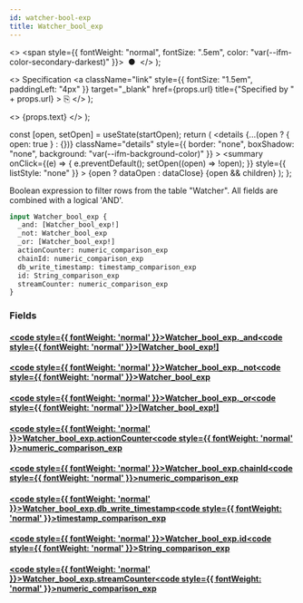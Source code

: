 ```yaml
---
id: watcher-bool-exp
title: Watcher_bool_exp
---
```


<head>
  <meta content="noindex" name="robots" />
  <meta charset="utf-8" />
</head>

  <>
    <span style={{ fontWeight: "normal", fontSize: ".5em", color: "var(--ifm-color-secondary-darkest)" }}>
      &nbsp;●&nbsp;
    </span>
  </>
);

  <>
    Specification
    <a
      className="link"
      style={{ fontSize: "1.5em", paddingLeft: "4px" }}
      target="_blank"
      href={props.url}
      title={"Specified by " + props.url}
    >
      ⎘
    </a>
  </>
);

  <>
    <span className={props.class}>{props.text}</span>
  </>
);


  const [open, setOpen] = useState(startOpen);
  return (
    <details
      {...(open ? { open: true } : {})}
      className="details"
      style={{ border: "none", boxShadow: "none", background: "var(--ifm-background-color)" }}
    >
      <summary
        onClick={(e) => {
          e.preventDefault();
          setOpen((open) => !open);
        }}
        style={{ listStyle: "none" }}
      >
        {open ? dataOpen : dataClose}
      </summary>
      {open && children}
    </details>
  );
};

Boolean expression to filter rows from the table "Watcher". All fields are combined with a logical 'AND'.

```graphql
input Watcher_bool_exp {
  _and: [Watcher_bool_exp!]
  _not: Watcher_bool_exp
  _or: [Watcher_bool_exp!]
  actionCounter: numeric_comparison_exp
  chainId: numeric_comparison_exp
  db_write_timestamp: timestamp_comparison_exp
  id: String_comparison_exp
  streamCounter: numeric_comparison_exp
}
```

### Fields

#### [<code style={{ fontWeight: 'normal' }}>Watcher_bool_exp.<b>\_and</b></code>](#)<Bullet />[<code style={{ fontWeight: 'normal' }}><b>[Watcher_bool_exp!]</b></code>](/docs/api/lockup/graphql/envio/inputs/watcher-bool-exp.mdx) <Badge class="badge badge--secondary " text="list"/> <Badge class="badge badge--secondary " text="input"/>

#### [<code style={{ fontWeight: 'normal' }}>Watcher_bool_exp.<b>\_not</b></code>](#)<Bullet />[<code style={{ fontWeight: 'normal' }}><b>Watcher_bool_exp</b></code>](/docs/api/lockup/graphql/envio/inputs/watcher-bool-exp.mdx) <Badge class="badge badge--secondary " text="input"/>

#### [<code style={{ fontWeight: 'normal' }}>Watcher_bool_exp.<b>\_or</b></code>](#)<Bullet />[<code style={{ fontWeight: 'normal' }}><b>[Watcher_bool_exp!]</b></code>](/docs/api/lockup/graphql/envio/inputs/watcher-bool-exp.mdx) <Badge class="badge badge--secondary " text="list"/> <Badge class="badge badge--secondary " text="input"/>

#### [<code style={{ fontWeight: 'normal' }}>Watcher_bool_exp.<b>actionCounter</b></code>](#)<Bullet />[<code style={{ fontWeight: 'normal' }}><b>numeric_comparison_exp</b></code>](/docs/api/lockup/graphql/envio/inputs/numeric-comparison-exp.mdx) <Badge class="badge badge--secondary " text="input"/>

#### [<code style={{ fontWeight: 'normal' }}>Watcher_bool_exp.<b>chainId</b></code>](#)<Bullet />[<code style={{ fontWeight: 'normal' }}><b>numeric_comparison_exp</b></code>](/docs/api/lockup/graphql/envio/inputs/numeric-comparison-exp.mdx) <Badge class="badge badge--secondary " text="input"/>

#### [<code style={{ fontWeight: 'normal' }}>Watcher_bool_exp.<b>db_write_timestamp</b></code>](#)<Bullet />[<code style={{ fontWeight: 'normal' }}><b>timestamp_comparison_exp</b></code>](/docs/api/lockup/graphql/envio/inputs/timestamp-comparison-exp.mdx) <Badge class="badge badge--secondary " text="input"/>

#### [<code style={{ fontWeight: 'normal' }}>Watcher_bool_exp.<b>id</b></code>](#)<Bullet />[<code style={{ fontWeight: 'normal' }}><b>String_comparison_exp</b></code>](/docs/api/lockup/graphql/envio/inputs/string-comparison-exp.mdx) <Badge class="badge badge--secondary " text="input"/>

#### [<code style={{ fontWeight: 'normal' }}>Watcher_bool_exp.<b>streamCounter</b></code>](#)<Bullet />[<code style={{ fontWeight: 'normal' }}><b>numeric_comparison_exp</b></code>](/docs/api/lockup/graphql/envio/inputs/numeric-comparison-exp.mdx) <Badge class="badge badge--secondary " text="input"/>
